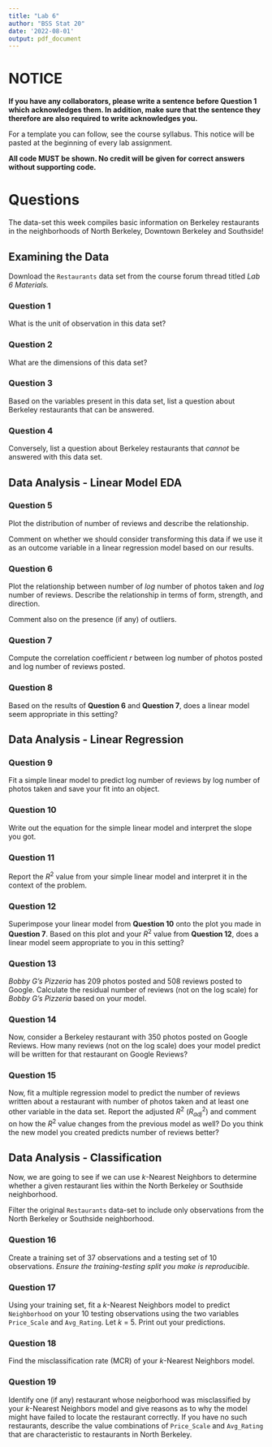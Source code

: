 ```yaml
---
title: "Lab 6"
author: "BSS Stat 20"
date: '2022-08-01'
output: pdf_document
---
```


# NOTICE

**If you have any collaborators, please write a sentence before Question 1 which acknowledges them. In addition, make sure that the sentence they therefore are also required to write acknowledges you.**

For a template you can follow, see the course syllabus. This notice will be pasted at the beginning of every lab assignment.

**All code MUST be shown. No credit will be given for correct answers without supporting code.**

# Questions

The data-set this week compiles basic information on Berkeley restaurants in the neighborhoods of North Berkeley, Downtown Berkeley and Southside!

## Examining the Data

Download the `Restaurants` data set from the course forum thread titled *Lab 6 Materials.*

### Question 1

What is the unit of observation in this data set?

### Question 2

What are the dimensions of this data set?

### Question 3

Based on the variables present in this data set, list a question about Berkeley restaurants that can be answered.

### Question 4

Conversely, list a question about Berkeley restaurants that *cannot* be answered with this data set.

## Data Analysis - Linear Model EDA

### Question 5

Plot the distribution of number of reviews and describe the relationship.

Comment on whether we should consider transforming this data if we use it as an outcome variable in a linear regression model based on our results.

### Question 6

Plot the relationship between number of *log* number of photos taken and *log* number of reviews. Describe the relationship in terms of form, strength, and direction.

Comment also on the presence (if any) of outliers.

### Question 7

Compute the correlation coefficient $r$ between log number of photos posted and log number of reviews posted.

### Question 8

Based on the results of **Question 6** and **Question 7**, does a linear model seem appropriate in this setting?

## Data Analysis - Linear Regression

### Question 9

Fit a simple linear model to predict log number of reviews by log number of photos taken and save your fit into an object.

### Question 10

Write out the equation for the simple linear model and interpret the slope you got.

### Question 11

Report the $R^2$ value from your simple linear model and interpret it in the context of the problem.

### Question 12

Superimpose your linear model from **Question 10** onto the plot you made in **Question 7**. Based on this plot and your $R^2$ value from **Question 12**, does a linear model seem appropriate to you in this setting?

### Question 13

*Bobby G's Pizzeria* has 209 photos posted and 508 reviews posted to Google. Calculate the residual number of reviews (not on the log scale) for *Bobby G's Pizzeria* based on your model.

### Question 14

Now, consider a Berkeley restaurant with 350 photos posted on Google Reviews. How many reviews (not on the log scale) does your model predict will be written for that restaurant on Google Reviews?

### Question 15

Now, fit a multiple regression model to predict the number of reviews written about a restaurant with number of photos taken and at least one other variable in the data set. Report the adjusted $R^2$ ($R^2_{adj}$) and comment on how the $R^2$ value changes from the previous model as well? Do you think the new model you created predicts number of reviews better?

## Data Analysis - Classification

Now, we are going to see if we can use $k$-Nearest Neighbors to determine whether a given restaurant lies within the North Berkeley or Southside neighborhood.

Filter the original `Restaurants` data-set to include only observations from the North Berkeley or Southside neighborhood.

### Question 16

Create a training set of 37 observations and a testing set of 10 observations. *Ensure the training-testing split you make is reproducible.*

### Question 17

Using your training set, fit a $k$-Nearest Neighbors model to predict `Neighborhood` on your 10 testing observations using the two variables `Price_Scale` and `Avg_Rating`. Let $k$ = 5. Print out your predictions.

### Question 18

Find the misclassification rate (MCR) of your $k$-Nearest Neighbors model.

### Question 19

Identify one (if any) restaurant whose neigborhood was misclassified by your $k$-Nearest Neighbors model and give reasons as to why the model might have failed to locate the restaurant correctly. If you have no such restaurants, describe the value combinations of `Price_Scale` and `Avg_Rating` that are characteristic to restaurants in North Berkeley.
